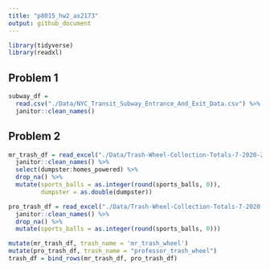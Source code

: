 ```yaml
---
title: "p8015_hw2_ax2173"
output: github_document
---
```


```r
library(tidyverse)
library(readxl)
```

## Problem 1

```r
subway_df = 
  read.csv("./Data/NYC_Transit_Subway_Entrance_And_Exit_Data.csv") %>% 
  janitor::clean_names()
```

## Problem 2

```r
mr_trash_df = read_excel("./Data/Trash-Wheel-Collection-Totals-7-2020-2.xlsx", skip = 1) %>% 
  janitor::clean_names() %>% 
  select(dumpster:homes_powered) %>% 
  drop_na() %>% 
  mutate(sports_balls = as.integer(round(sports_balls, 0)),
         dumpster = as.double(dumpster))
```

```r
pro_trash_df = read_excel("./Data/Trash-Wheel-Collection-Totals-7-2020-2.xlsx", sheet = "Professor Trash Wheel", skip = 1) %>% 
  janitor::clean_names() %>% 
  drop_na() %>% 
  mutate(sports_balls = as.integer(round(sports_balls, 0)))
```

```r
mutate(mr_trash_df, trash_name = 'mr_trash_wheel')
mutate(pro_trash_df, trash_name = "professor_trash_wheel")
trash_df = bind_rows(mr_trash_df, pro_trash_df)
```







